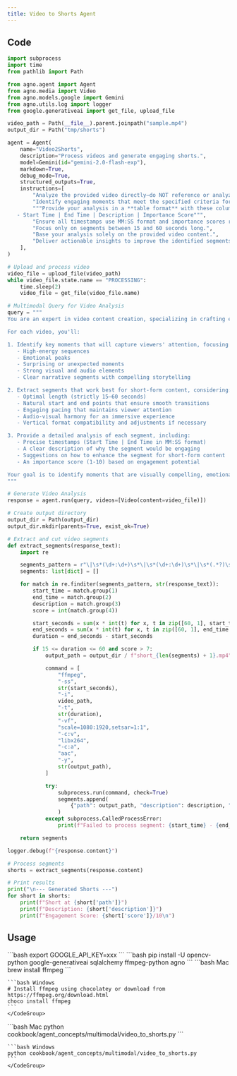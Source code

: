 ```yaml
---
title: Video to Shorts Agent
---
```


## Code

```python
import subprocess
import time
from pathlib import Path

from agno.agent import Agent
from agno.media import Video
from agno.models.google import Gemini
from agno.utils.log import logger
from google.generativeai import get_file, upload_file

video_path = Path(__file__).parent.joinpath("sample.mp4")
output_dir = Path("tmp/shorts")

agent = Agent(
    name="Video2Shorts",
    description="Process videos and generate engaging shorts.",
    model=Gemini(id="gemini-2.0-flash-exp"),
    markdown=True,
    debug_mode=True,
    structured_outputs=True,
    instructions=[
        "Analyze the provided video directly—do NOT reference or analyze any external sources or YouTube videos.",
        "Identify engaging moments that meet the specified criteria for short-form content.",
        """Provide your analysis in a **table format** with these columns:
   - Start Time | End Time | Description | Importance Score""",
        "Ensure all timestamps use MM:SS format and importance scores range from 1-10. ",
        "Focus only on segments between 15 and 60 seconds long.",
        "Base your analysis solely on the provided video content.",
        "Deliver actionable insights to improve the identified segments for short-form optimization.",
    ],
)

# Upload and process video
video_file = upload_file(video_path)
while video_file.state.name == "PROCESSING":
    time.sleep(2)
    video_file = get_file(video_file.name)

# Multimodal Query for Video Analysis
query = """
You are an expert in video content creation, specializing in crafting engaging short-form content for platforms like YouTube Shorts and Instagram Reels. Your task is to analyze the provided video and identify segments that maximize viewer engagement.

For each video, you'll:

1. Identify key moments that will capture viewers' attention, focusing on:
   - High-energy sequences
   - Emotional peaks
   - Surprising or unexpected moments
   - Strong visual and audio elements
   - Clear narrative segments with compelling storytelling

2. Extract segments that work best for short-form content, considering:
   - Optimal length (strictly 15–60 seconds)
   - Natural start and end points that ensure smooth transitions
   - Engaging pacing that maintains viewer attention
   - Audio-visual harmony for an immersive experience
   - Vertical format compatibility and adjustments if necessary

3. Provide a detailed analysis of each segment, including:
   - Precise timestamps (Start Time | End Time in MM:SS format)
   - A clear description of why the segment would be engaging
   - Suggestions on how to enhance the segment for short-form content
   - An importance score (1-10) based on engagement potential

Your goal is to identify moments that are visually compelling, emotionally engaging, and perfectly optimized for short-form platforms.
"""

# Generate Video Analysis
response = agent.run(query, videos=[Video(content=video_file)])

# Create output directory
output_dir = Path(output_dir)
output_dir.mkdir(parents=True, exist_ok=True)

# Extract and cut video segments
def extract_segments(response_text):
    import re

    segments_pattern = r"\|\s*(\d+:\d+)\s*\|\s*(\d+:\d+)\s*\|\s*(.*?)\s*\|\s*(\d+)\s*\|"
    segments: list[dict] = []

    for match in re.finditer(segments_pattern, str(response_text)):
        start_time = match.group(1)
        end_time = match.group(2)
        description = match.group(3)
        score = int(match.group(4))

        start_seconds = sum(x * int(t) for x, t in zip([60, 1], start_time.split(":")))
        end_seconds = sum(x * int(t) for x, t in zip([60, 1], end_time.split(":")))
        duration = end_seconds - start_seconds

        if 15 <= duration <= 60 and score > 7:
            output_path = output_dir / f"short_{len(segments) + 1}.mp4"

            command = [
                "ffmpeg",
                "-ss",
                str(start_seconds),
                "-i",
                video_path,
                "-t",
                str(duration),
                "-vf",
                "scale=1080:1920,setsar=1:1",
                "-c:v",
                "libx264",
                "-c:a",
                "aac",
                "-y",
                str(output_path),
            ]

            try:
                subprocess.run(command, check=True)
                segments.append(
                    {"path": output_path, "description": description, "score": score}
                )
            except subprocess.CalledProcessError:
                print(f"Failed to process segment: {start_time} - {end_time}")

    return segments

logger.debug(f"{response.content}")

# Process segments
shorts = extract_segments(response.content)

# Print results
print("\n--- Generated Shorts ---")
for short in shorts:
    print(f"Short at {short['path']}")
    print(f"Description: {short['description']}")
    print(f"Engagement Score: {short['score']}/10\n")
```

## Usage

<Steps>
  <Snippet file="create-venv-step.mdx" />

  <Step title="Set your API key">
    ```bash
    export GOOGLE_API_KEY=xxx
    ```
  </Step>

  <Step title="Install libraries">
    ```bash
    pip install -U opencv-python google-generativeai sqlalchemy ffmpeg-python agno
    ```
  </Step>

  <Step title="Install ffmpeg">
    <CodeGroup>
    ```bash Mac
    brew install ffmpeg
    ```

    ```bash Windows
    # Install ffmpeg using chocolatey or download from https://ffmpeg.org/download.html
    choco install ffmpeg
    ```
    </CodeGroup>
  </Step>

  <Step title="Run Agent">
    <CodeGroup>
    ```bash Mac
    python cookbook/agent_concepts/multimodal/video_to_shorts.py
    ```

    ```bash Windows
    python cookbook/agent_concepts/multimodal/video_to_shorts.py
    ```
    </CodeGroup>
  </Step>
</Steps>